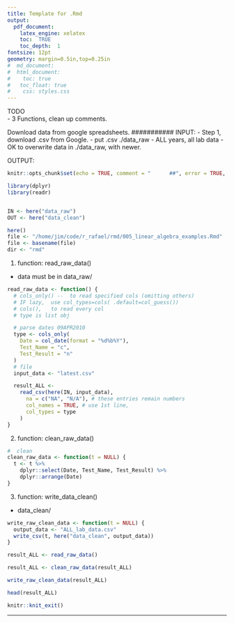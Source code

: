 ```yaml
---
title: Template for .Rmd
output: 
  pdf_document:
    latex_engine: xelatex
    toc:  TRUE
    toc_depth:  1
fontsize: 12pt
geometry: margin=0.5in,top=0.25in
#  md_document:
#  html_document:
#    toc: true
#  	toc_float: true
#    css: styles.css
---
```


<!--

				STOP !

				This is old code.   Work on folder ../new_code/

-->

TODO  
-  3 Functions, clean up comments.



Download data from google spreadsheets.
###########
INPUT:	- Step 1, download .csv from Google.
         - put .csv  ./data_raw
         - ALL years, all lab data 
					- OK to overwrite data in ./data_raw, with newer.

OUTPUT:	


```r
knitr::opts_chunk$set(echo = TRUE, comment = "      ##", error = TRUE, collapse = TRUE)

library(dplyr)
library(readr)


IN <- here("data_raw")
OUT <- here("data_clean")
```


```r
here()
file <- "/home/jim/code/r_rafael/rmd/005_linear_algebra_examples.Rmd"
file <- basename(file)
dir <- "rmd"
```

1.  function:  read_raw_data()
*  data must be in data_raw/

```r
read_raw_data <- function() {
  # cols_only() --  to read specified cols (omitting others)
  # IF lazy,  use col_types=cols( .default=col_guess())
  # cols(),   to read every col
  # type is list obj

  # parse dates 09APR2010
  type <- cols_only(
    Date = col_date(format = "%d%b%Y"),
    Test_Name = "c",
    Test_Result = "n"
  )
  # file
  input_data <- "latest.csv"

  result_ALL <-
    read_csv(here(IN, input_data),
      na = c("NA", "N/A"), # these entries remain numbers
      col_names = TRUE, # use 1st line,
      col_types = type
    )
}
```
2.  function:  clean_raw_data()

```r
#  clean
clean_raw_data <- function(t = NULL) {
  t <- t %>%
    dplyr::select(Date, Test_Name, Test_Result) %>%
    dplyr::arrange(Date)
}
```
3.  function: write_data_clean()
   *  data_clean/

```r
write_raw_clean_data <- function(t = NULL) {
  output_data <- "ALL_lab_data.csv"
  write_csv(t, here("data_clean", output_data))
}
```
```r
result_ALL <- read_raw_data()

result_ALL <- clean_raw_data(result_ALL)

write_raw_clean_data(result_ALL)

head(result_ALL)
```



```r
knitr::knit_exit()
```

***
